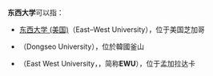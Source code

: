 '''东西大学'''可以指：
* [[东西大学_(美国)|东西大学 (美国)]]（East–West University），位于美国芝加哥
* {{link-en|东西大学 (韩国)|Dongseo University}}（Dongseo University），位於韓國釜山
* {{link-en|东西大学 (孟加拉)|East West University}}（East West University，{{lang-bn|ইস্টওয়েস্ট বিশ্ববিদ্যালয়}}，简称'''EWU'''），位于孟加拉达卡

{{Disambig|cat=四字教育机构消歧义|D}}